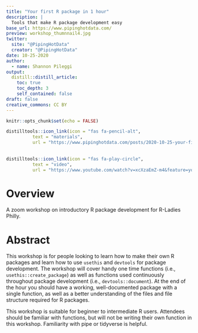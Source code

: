 ```yaml
---
title: "Your first R package in 1 hour"
description: |
  Tools that make R package development easy
base_url: https://www.pipinghotdata.com/
preview: workshop_thumnnail4.jpg
twitter:
  site: "@PipingHotData"
  creator: "@PipingHotData"
date: 10-25-2020
author:
  - name: Shannon Pileggi
output:
  distill::distill_article:
    toc: true
    toc_depth: 3
    self_contained: false
draft: false
creative_commons: CC BY
---
```

```r
knitr::opts_chunk$set(echo = FALSE)
```

```r
distilltools::icon_link(icon = "fas fa-pencil-alt",
          text = "materials",
          url = "https://www.pipinghotdata.com/posts/2020-10-25-your-first-r-package-in-1-hour/")
          
          
distilltools::icon_link(icon = "fas fa-play-circle",
          text = "video",
          url = "https://www.youtube.com/watch?v=xcXzaEmZ-m4&feature=youtu.be")

```

# Overview

A zoom workshop on introductory R package development for R-Ladies Philly.

# Abstract

This workshop is for people looking to learn how to make their own R packages and learn how to use `usethis` and `devtools` for package development. The workshop will cover handy one time functions (i.e., `usethis::create_package`) as well as functions used continuously throughout package development (i.e., `devtools::document`). At the end of the hour you should have a working, well-documented package with a single function, as well as a better understanding of the files and file structure required for R packages.

This workshop is suitable for beginner to intermediate R users. Attendees should be familiar with functions, but will not be writing their own function in this workshop. Familiarity with pipe or tidyverse is helpful.


